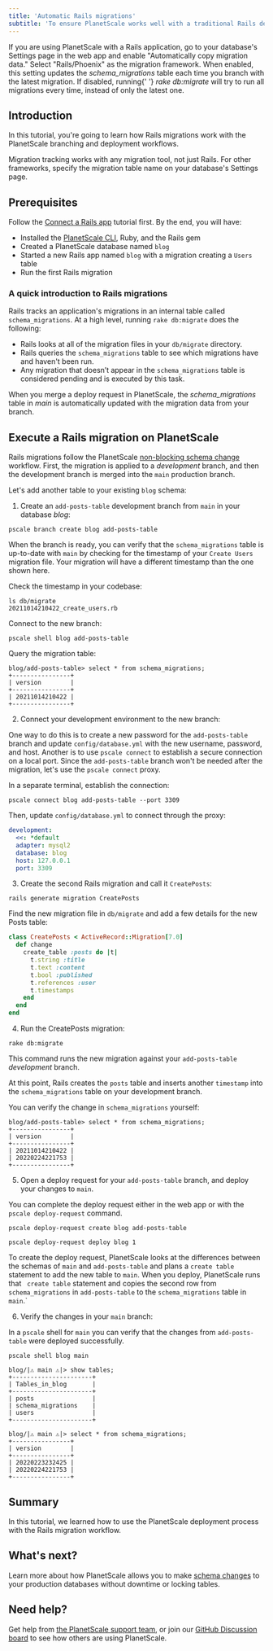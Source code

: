 ```yaml
---
title: 'Automatic Rails migrations'
subtitle: 'To ensure PlanetScale works well with a traditional Rails development process, we implemented the ability to automatically copy Rails migration metadata as part of our deployment process.'
---
```


<InfoBlock type='tip'>
  If you are using PlanetScale with a Rails application, go to your database's Settings page in the web app and enable
  "Automatically copy migration data." Select "Rails/Phoenix" as the migration framework. When enabled, this setting
  updates the <em>schema_migrations</em> table each time you branch with the latest migration. If disabled, running{' '}
  <em>rake db:migrate</em> will try to run all migrations every time, instead of only the latest one.
</InfoBlock>

## Introduction

In this tutorial, you're going to learn how Rails migrations work with the PlanetScale branching and deployment workflows.

<InfoBlock type='note'>
  Migration tracking works with any migration tool, not just Rails. For other frameworks, specify the migration table name on your database's Settings page.
</InfoBlock>

## Prerequisites
Follow the [Connect a Rails app](/docs/tutorials/connect-rails-app) tutorial first. By the end, you will have:
- Installed the [PlanetScale CLI](https://github.com/planetscale/cli), Ruby, and the Rails gem
- Created a PlanetScale database named `blog`
- Started a new Rails app named `blog` with a migration creating a `Users` table
- Run the first Rails migration

### A quick introduction to Rails migrations

Rails tracks an application's migrations in an internal table called `schema_migrations`. At a high level, running `rake db:migrate` does the following:

- Rails looks at all of the migration files in your `db/migrate` directory.
- Rails queries the `schema_migrations` table to see which migrations have and haven't been run.
- Any migration that doesn’t appear in the `schema_migrations` table is considered pending and is executed by this task.

<InfoBlock type='tip'>
  When you merge a deploy request in PlanetScale, the <em>schema_migrations</em> table in <em>main</em> is
  automatically updated with the migration data from your branch.
</InfoBlock>

## Execute a Rails migration on PlanetScale

Rails migrations follow the PlanetScale [non-blocking schema change](/docs/concepts/nonblocking-schema-changes) workflow. First, the migration is applied to a _development_ branch, and then the development branch is merged into the `main` production branch.

Let's add another table to your existing `blog` schema:

1. Create an `add-posts-table` development branch from `main` in your database _blog_:

```
pscale branch create blog add-posts-table
```

When the branch is ready, you can verify that the `schema_migrations` table is up-to-date with `main` by checking for the timestamp of your `Create Users` migration file. Your migration will have a different timestamp than the one shown here.

Check the timestamp in your codebase:

```
ls db/migrate
20211014210422_create_users.rb
```

Connect to the new branch:

```
pscale shell blog add-posts-table
```

Query the migration table:

```
blog/add-posts-table> select * from schema_migrations;
+----------------+
| version        |
+----------------+
| 20211014210422 |
+----------------+
```

2. Connect your development environment to the new branch:

One way to do this is to create a new password for the `add-posts-table` branch and update `config/database.yml` with the new username, password, and host. Another is to use `pscale connect` to establish a secure connection on a local port. Since the `add-posts-table` branch won't be needed after the migration, let's use the `pscale connect` proxy.

In a separate terminal, establish the connection:

```
pscale connect blog add-posts-table --port 3309
```

Then, update `config/database.yml` to connect through the proxy:

```yaml
development:
  <<: *default
  adapter: mysql2
  database: blog
  host: 127.0.0.1
  port: 3309
```

3. Create the second Rails migration and call it `CreatePosts`:

```
rails generate migration CreatePosts
```

Find the new migration file in `db/migrate` and add a few details for the new Posts table:

```ruby
class CreatePosts < ActiveRecord::Migration[7.0]
  def change
    create_table :posts do |t|
      t.string :title
      t.text :content
      t.bool :published
      t.references :user
      t.timestamps
    end
  end
end
```

4. Run the CreatePosts migration:

```
rake db:migrate
```

This command runs the new migration against your `add-posts-table` _development_ branch.

At this point, Rails creates the `posts` table and inserts another `timestamp` into the `schema_migrations` table on your development branch.

You can verify the change in `schema_migrations` yourself:

```
blog/add-posts-table> select * from schema_migrations;
+----------------+
| version        |
+----------------+
| 20211014210422 |
| 20220224221753 |
+----------------+
```

5. Open a deploy request for your `add-posts-table` branch, and deploy your changes to `main`.

You can complete the deploy request either in the web app or with the `pscale deploy-request` command.

```
pscale deploy-request create blog add-posts-table
```

```
pscale deploy-request deploy blog 1
```

To create the deploy request, PlanetScale looks at the differences between the schemas of `main` and `add-posts-table` and plans a `create table` statement to add the new table to `main`. When you deploy, PlanetScale runs that ` create table` statement and copies the second row from `schema_migrations` in `add-posts-table` to the `schema_migrations` table in `main`.`

6. Verify the changes in your `main` branch:

In a `pscale` shell for `main` you can verify that the changes from `add-posts-table` were deployed successfully.

```
pscale shell blog main
```

```
blog/|⚠ main ⚠|> show tables;
+----------------------+
| Tables_in_blog       |
+----------------------+
| posts                |
| schema_migrations    |
| users                |
+----------------------+

blog/|⚠ main ⚠|> select * from schema_migrations;
+----------------+
| version        |
+----------------+
| 20220223232425 |
| 20220224221753 |
+----------------+
```

## Summary

In this tutorial, we learned how to use the PlanetScale deployment process with the Rails migration workflow.

## What's next?

Learn more about how PlanetScale allows you to make [schema changes](/docs/concepts/nonblocking-schema-changes) to your production databases without downtime or locking tables.

## Need help?

Get help from [the PlanetScale support team](https://support.planetscale.com/), or join our [GitHub Discussion board](https://github.com/planetscale/discussion/discussions) to see how others are using PlanetScale.

